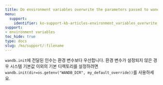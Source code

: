 ```yaml
---
title: Do environment variables overwrite the parameters passed to wandb.init()?
menu:
  support:
    identifier: ko-support-kb-articles-environment_variables_overwrite_parameters
support:
- environment variables
toc_hide: true
type: docs
slug: /ko/support/:filename
---
```


`wandb.init`에 전달된 인수는 환경 변수보다 우선합니다. 환경 변수가 설정되지 않은 경우 시스템 기본값 이외의 기본 디렉토리를 설정하려면 `wandb.init(dir=os.getenv("WANDB_DIR", my_default_override))`를 사용하세요.
